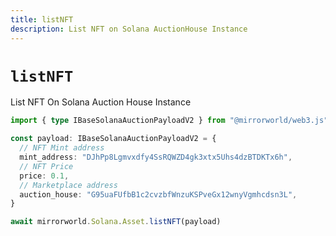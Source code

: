 ```yaml
---
title: listNFT
description: List NFT on Solana AuctionHouse Instance
---
```


# `listNFT`

List NFT On Solana Auction House Instance

```ts
import { type IBaseSolanaAuctionPayloadV2 } from "@mirrorworld/web3.js"

const payload: IBaseSolanaAuctionPayloadV2 = {
  // NFT Mint address
  mint_address: "DJhPp8Lgmvxdfy4SsRQWZD4gk3xtx5Uhs4dzBTDKTx6h",
  // NFT Price
  price: 0.1,
  // Marketplace address
  auction_house: "G95uaFUfbB1c2cvzbfWnzuKSPveGx12wnyVgmhcdsn3L",
}

await mirrorworld.Solana.Asset.listNFT(payload)
```
